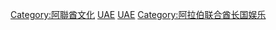 {{Commons category|Sports in the United Arab Emirates}}

[[Category:阿聯酋文化|Category:阿聯酋文化]]
[[Category:亞洲各國體育|UAE]]
[[Category:阿拉伯世界體育|UAE]]
[[Category:阿拉伯联合酋长国娱乐|Category:阿拉伯联合酋长国娱乐]]